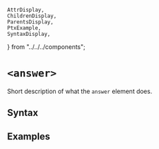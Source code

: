     AttrDisplay,
    ChildrenDisplay,
    ParentsDisplay,
    PtxExample,
    SyntaxDisplay,
} from "../../../components";

# `<answer>`

Short description of what the `answer` element does.

## Syntax

<SyntaxDisplay name="answer" />

## Examples

    
